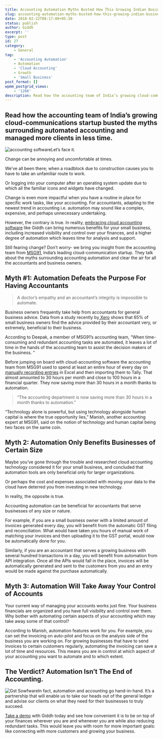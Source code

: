 ```yaml
---
title: Accounting Automation Myths Busted How This Growing Indian Business Is Managing a Large Customer Base
slug: accounting-automation-myths-busted-how-this-growing-indian-business-is-managing-a-large-customer-base
date: 2018-02-22T08:17:00+05:30
status: publish
author: Giddh
excerpt: ''
type: post
id: 27
category:
    - General
tag:
    - 'Accounting Automation'
    - Automation
    - 'Cloud Accounting'
    - Growth
    - 'Small Business'
post_format: []
wpmm_postgrid_views:
    - '1266'
description: Read how the accounting team of India’s growing cloud-communications startup busted the myths surrounding automated accounting and managed more clients in less time.
---
```

Read how the accounting team of India’s growing cloud-communications startup busted the myths surrounding automated accounting and managed more clients in less time.
---------------------------------------------------------------------------------------------------------------------------------------------------------------------

![accounting software](../../uploads/2019/11/accounting-software.jpeg)Let’s face it.

Change can be annoying and uncomfortable at times.

We’ve all been there; when a roadblock due to construction causes you to have to take an unfamiliar route to work.

Or logging into your computer after an operating system update due to which all the familiar icons and widgets have changed.

Change is even more impactful when you have a routine in place for specific work tasks, like your accounting. For accountants, adapting to the newest trend in accounting i.e. automation may sound like a complex, expensive, and perhaps unnecessary undertaking.

However, the contrary is true. In reality, [embracing cloud accounting software](https://giddh.com/cloud-accounting-software) like Giddh can bring numerous benefits for your small business, including increased visibility and control over your finances, and a higher degree of automation which leaves time for analysis and support.

Still fearing change? Don’t worry- we bring you insight from the accounting team from [MSG91](https://msg91.com/), India’s leading cloud-communication startup. They talk about the myths surrounding accounting automation and clear the air for all the accountants and business owners.

Myth #1: Automation Defeats the Purpose For Having Accountants
--------------------------------------------------------------

> A doctor’s empathy and an accountant’s integrity is impossible to automate.

Business owners frequently take help from accountants for general business advice. Data from a study recently by[ Xero](https://www.xero.com/content/dam/xero/pdf/media-release/xerocon-press-release-human-tech.pdf) shows that 65% of small business owners find the advice provided by their accountant very, or extremely, beneficial to their business.

 According to Deepak, a member of MSG91’s accounting team, “When time-consuming and redundant accounting tasks are automated, it leaves a lot of time in the hands of the accounting team to assist the decision makers of the business. “

Before jumping on board with cloud-accounting software the accounting team from MSG91 used to spend at least an entire hour of every day on[ manually recording entries](https://giddh.com/blog/why-you-need-freedom-from-manual-business-processes-9b256d39eeb6) in Excel and then importing them to Tally. That almost amounted to 30 hours per month and close to 100 hours in a financial quarter. They now saving more than 30 hours in a month thanks to automation.

> “The accounting department is now saving more than 30 hours in a month thanks to automation.”

“Technology alone is powerful, but using technology alongside human capital is where the true opportunity lies,” Manish, another accounting expert at MSG91, said on the notion of technology and human capital being two faces on the same coin.

Myth 2: Automation Only Benefits Businesses of Certain Size
-----------------------------------------------------------

Maybe you’ve gone through the trouble and researched cloud accounting technology considered it for your small business, and concluded that automation tools are only beneficial only for larger organizations.

Or perhaps the cost and expenses associated with moving your data to the cloud have deterred you from investing in new technology.

 In reality, the opposite is true.

 Accounting automation can be beneficial for accountants that serve businesses of any size or nature.

 For example, if you are a small business owner with a limited amount of invoices generated every day, you will benefit from the automatic GST filing and reconciliation. What would have taken you hours of manual work of matching your invoices and then uploading it to the GST portal, would now be automatically done for you.

Similarly, if you are an accountant that serves a growing business with several hundred transactions in a day, you will benefit from automation from API integration. Once all the APIs would fall in the place, invoices will be automatically generated and sent to the customers from you and an entry would be made against the purchase automatically.

Myth 3: Automation Will Take Away Your Control of Accounts
----------------------------------------------------------

Your current way of managing your accounts works just fine. Your business financials are organized and you have full visibility and control over them. Why bother with automating certain aspects of your accounting which may take away some of that control?

According to Manish, automation features work for you. For example, you can set the invoicing on auto-pilot and focus on the analysis side of the business you are working on. For growing businesses that have to send invoices to certain customers regularly, automating the invoicing can save a lot of time and resources. This means you are in control at which aspect of your accounting you want to automate and to which extent.

The Verdict? Automation Isn’t The End of Accounting.
----------------------------------------------------

![Gst Sowfware](../../uploads/2019/11/1_BQ0xRF2XEsWQKhv2_gtwng.jpeg)In fact, automation and accounting go hand-in-hand. It’s a partnership that will enable us to take our heads out of the general ledger and advise our clients on what they need for their businesses to truly succeed.

[Take a demo](http://giddh.com%27/) with Giddh today and see how convenient it is to be on top of your finances wherever you are and whenever you are while also reducing redundant tasks. This would leave you with room for more important goals: like connecting with more customers and growing your business.
